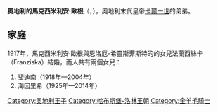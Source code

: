 {{Multiple issues|
{{Expand language|1=en|time=2020-11-15T02:14:34+00:00}}
{{Unreferenced|time=2020-11-15T02:14:34+00:00}}
{{Orphan|time=2020-11-15T02:14:34+00:00}}
}}
{{Infobox royalty
| name        = 馬克西米利安·歐根
| image       = Archduke Maximilian Eugen of Austria.jpg
| birth_date  = {{birth date|1895|4|13|df=y}}
| birth_place = {{flag|Austria-Hungary}}[[維也納|維也納]]
| death_date  = {{death date and age|1952|1|19|1895|4|13|df=y}}
| death_place = {{flag|France}}[[尼斯|尼斯]]
| full name   = Maximilian Eugen Ludwig Friedrich Philipp Ignatius Joseph
| house       = [[哈布斯堡-洛林皇朝|哈布斯堡-洛林皇朝]]
| father      = [[奧地利的鄂圖·法蘭茲|奧地利的鄂圖·法蘭茲]]
| mother      = [[瑪利亞·約瑟琺公主_(薩克森)|薩克森的瑪麗亞·約瑟法]]
}}

'''奧地利的馬克西米利安·歐根'''（{{lang-de|Maximilian Eugen von Österreich}}，{{bd|1895年|4月13日|1952年|1月19日}}），奧地利末代皇帝[[卡爾一世_(奧匈帝國)|卡爾一世]]的弟弟。

== 家庭 ==
1917年，馬克西米利安·歐根與恩洛厄-希靈斯菲斯特的{{le|霍恩洛厄-希靈斯菲斯特的康拉德|Prince Konrad of Hohenlohe-Schillingsfürst|康拉德}}的女兒法蘭西絲卡（Franziska）結婚，兩人共有兩個女兒：
# 斐迪南（1918年—2004年）
# 海因里希（1925年—2014年）

[[Category:奧地利王子|Category:奧地利王子]]
[[Category:哈布斯堡-洛林王朝|Category:哈布斯堡-洛林王朝]]
[[Category:金羊毛騎士|Category:金羊毛騎士]]